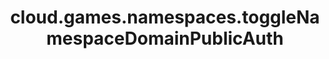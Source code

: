 ---
title: "cloud.games.namespaces.toggleNamespaceDomainPublicAuth"
openapi: "PUT /games/{game_id}/namespaces/{namespace_id}/domain-public-auth"
---